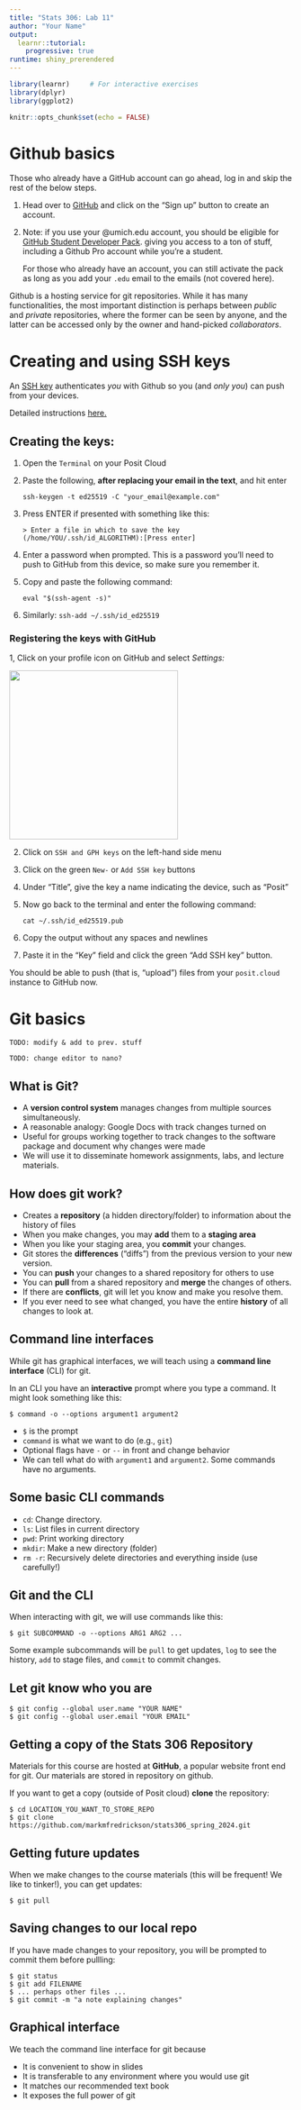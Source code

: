 ```yaml
---
title: "Stats 306: Lab 11"
author: "Your Name"
output: 
  learnr::tutorial:
    progressive: true
runtime: shiny_prerendered
---
```


```r
library(learnr)     # For interactive exercises
library(dplyr)
library(ggplot2)

knitr::opts_chunk$set(echo = FALSE)
```

# Github basics

Those who already have a GitHub account can go ahead, log in and skip the rest of the below steps.

1.  Head over to [GitHub](https://github.com/) and click on the "Sign up" button to create an account.

2.  Note: if you use your @umich.edu account, you should be eligible for [GitHub Student Developer Pack](https://education.github.com/pack).
    giving you access to a ton of stuff, including a Github Pro account while you're a student.

    For those who already have an account, you can still activate the pack as long as you add your `.edu` email to the emails (not covered here).

Github is a hosting service for git repositories.
While it has many functionalities, the most important distinction is perhaps between *public* and *privat*e repositories, where the former can be seen by anyone, and the latter can be accessed only by the owner and hand-picked *collaborators*.

# Creating and using SSH keys

An [SSH key](https://en.wikipedia.org/wiki/Ssh-keygen) authenticates *you* with Github so you (and *only you*) can push from your devices.

Detailed instructions [here.](https://docs.github.com/en/authentication/connecting-to-github-with-ssh/adding-a-new-ssh-key-to-your-github-account?platform=linux){.uri}

## Creating the keys:

1.  Open the `Terminal` on your Posit Cloud

2.  Paste the following, **after replacing your email in the text**, and hit enter

    ```         
    ssh-keygen -t ed25519 -C "your_email@example.com"
    ```

3.  Press ENTER if presented with something like this:

    `> Enter a file in which to save the key (/home/YOU/.ssh/id_ALGORITHM):[Press enter]`

4.  Enter a password when prompted.
    This is a password you'll need to push to GitHub from this device, so make sure you remember it.

5.  Copy and paste the following command:

    ```         
    eval "$(ssh-agent -s)"
    ```

6.  Similarly: `ssh-add ~/.ssh/id_ed25519`

### Registering the keys with GitHub

1, Click on your profile icon on GitHub and select *Settings:*

![](https://docs.github.com/assets/cb-45016/mw-1440/images/help/settings/userbar-account-settings-global-nav-update.webp){width="300"}

2.  Click on `SSH and GPH keys` on the left-hand side menu

3.  Click on the green `New-` or `Add SSH key` buttons

4.  Under "Title", give the key a name indicating the device, such as "Posit"

5.  Now go back to the terminal and enter the following command:

    ```         
    cat ~/.ssh/id_ed25519.pub
    ```

6.  Copy the output without any spaces and newlines

7.  Paste it in the "Key" field and click the green "Add SSH key" button.

You should be able to push (that is, "upload") files from your `posit.cloud` instance to GitHub now.

# Git basics

`TODO: modify & add to prev. stuff`

`TODO: change editor to nano?`

## What is Git?

-   A **version control system** manages changes from multiple sources simultaneously.
-   A reasonable analogy: Google Docs with track changes turned on
-   Useful for groups working together to track changes to the software package and document why changes were made
-   We will use it to disseminate homework assignments, labs, and lecture materials.

## How does git work?

-   Creates a **repository** (a hidden directory/folder) to information about the history of files
-   When you make changes, you may **add** them to a **staging area**
-   When you like your staging area, you **commit** your changes.
-   Git stores the **differences** ("diffs") from the previous version to your new version.
-   You can **push** your changes to a shared repository for others to use
-   You can **pull** from a shared repository and **merge** the changes of others.
-   If there are **conflicts**, git will let you know and make you resolve them.
-   If you ever need to see what changed, you have the entire **history** of all changes to look at.

## Command line interfaces

While git has graphical interfaces, we will teach using a **command line interface** (CLI) for git.

In an CLI you have an **interactive** prompt where you type a command.
It might look something like this:

```         
$ command -o --options argument1 argument2
```

-   `$` is the prompt
-   `command` is what we want to do (e.g., `git`)
-   Optional flags have `-` or `--` in front and change behavior
-   We can tell what do with `argument1` and `argument2`. Some commands have no arguments.

## Some basic CLI commands

-   `cd`: Change directory.
-   `ls`: List files in current directory
-   `pwd`: Print working directory
-   `mkdir`: Make a new directory (folder)
-   `rm -r`: Recursively delete directories and everything inside (use carefully!)

## Git and the CLI

When interacting with git, we will use commands like this:

```         
$ git SUBCOMMAND -o --options ARG1 ARG2 ...
```

Some example subcommands will be `pull` to get updates, `log` to see the history, `add` to stage files, and `commit` to commit changes.

## Let git know who you are

```         
$ git config --global user.name "YOUR NAME"
$ git config --global user.email "YOUR EMAIL"
```

## Getting a copy of the Stats 306 Repository

Materials for this course are hosted at **GitHub**, a popular website front end for git.
Our materials are stored in repository on github.

If you want to get a copy (outside of Posit cloud) **clone** the repository:

```         
$ cd LOCATION_YOU_WANT_TO_STORE_REPO
$ git clone https://github.com/markmfredrickson/stats306_spring_2024.git
```

## Getting future updates

When we make changes to the course materials (this will be frequent! We like to tinker!), you can get updates:

```         
$ git pull
```

## Saving changes to our local repo

If you have made changes to your repository, you will be prompted to commit them before pullling:

```         
$ git status
$ git add FILENAME
$ ... perhaps other files ...
$ git commit -m "a note explaining changes"
```

## Graphical interface

We teach the command line interface for git because

-   It is convenient to show in slides
-   It is transferable to any environment where you would use git
-   It matches our recommended text book
-   It exposes the full power of git

<!-- But, you can also use a graphical interface in Posit Cloud -->
